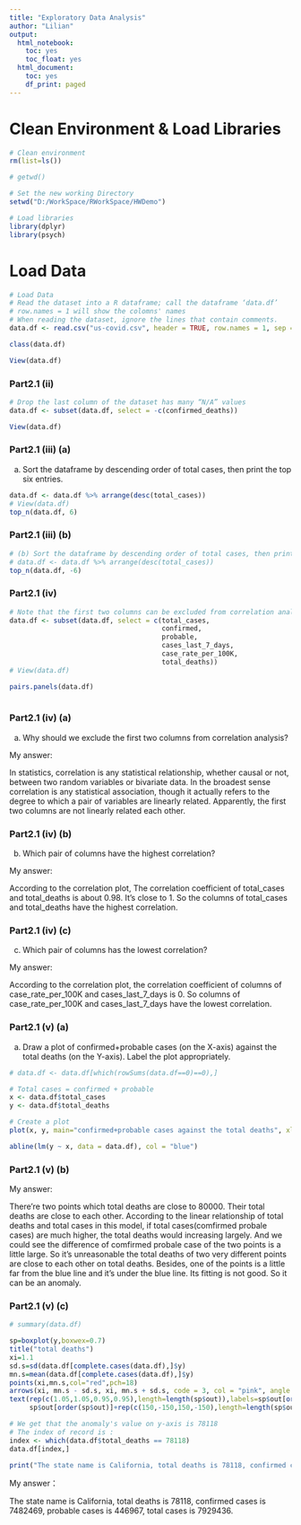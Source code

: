 ```yaml
---
title: "Exploratory Data Analysis"
author: "Lilian"
output:
  html_notebook:
    toc: yes
    toc_float: yes
  html_document:
    toc: yes
    df_print: paged
---
```



# Clean Environment & Load Libraries

```r
# Clean environment
rm(list=ls())

# getwd()

# Set the new working Directory
setwd("D:/WorkSpace/RWorkSpace/HWDemo")

# Load libraries
library(dplyr)
library(psych)

```

# Load Data
```r
# Load Data
# Read the dataset into a R dataframe; call the dataframe ‘data.df’
# row.names = 1 will show the colomns' names
# When reading the dataset, ignore the lines that contain comments. 
data.df <- read.csv("us-covid.csv", header = TRUE, row.names = 1, sep = ",", comment.char = "#")

class(data.df)

View(data.df)
```

### Part2.1 (ii) 

```r
# Drop the last column of the dataset has many “N/A” values
data.df <- subset(data.df, select = -c(confirmed_deaths))

View(data.df)

```

### Part2.1 (iii) (a)

(a) Sort the dataframe by descending order of total cases, then print the top six entries.
```r
data.df <- data.df %>% arrange(desc(total_cases))
# View(data.df)
top_n(data.df, 6)

```

### Part2.1 (iii) (b)
```r
# (b) Sort the dataframe by descending order of total cases, then print the bottom six entries
# data.df <- data.df %>% arrange(desc(total_cases))
top_n(data.df, -6)
```

### Part2.1 (iv) 
```r
# Note that the first two columns can be excluded from correlation analysis
data.df <- subset(data.df, select = c(total_cases, 
                                      confirmed, 
                                      probable, 
                                      cases_last_7_days, 
                                      case_rate_per_100K, 
                                      total_deaths))
# View(data.df)

pairs.panels(data.df)
             
```

### Part2.1 (iv) (a)

(a) Why should we exclude the first two columns from correlation analysis?

My answer: 

In statistics, correlation is any statistical relationship, whether causal or not, between two random variables or bivariate data. In the broadest sense correlation is any statistical association, though it actually refers to the degree to which a pair of variables are linearly related. Apparently, the first two columns are not linearly related each other. 

### Part2.1 (iv) (b)

(b) Which pair of columns have the highest correlation? 

My answer:

According to the correlation plot, The correlation coefficient of total_cases and total_deaths is about 0.98. It's close to 1. So the columns of total_cases and total_deaths have the highest correlation. 

### Part2.1 (iv) (c)
(c) Which pair of columns has the lowest correlation?

My answer:
 
According to the correlation plot, the correlation coefficient of columns of case_rate_per_100K and cases_last_7_days is 0. So columns of case_rate_per_100K and cases_last_7_days have the lowest correlation.



### Part2.1 (v) (a)

(a) Draw a plot of confirmed+probable cases (on the X-axis) against the total deaths (on the Y-axis). Label the plot appropriately.

```r
# data.df <- data.df[which(rowSums(data.df==0)==0),]

# Total cases = confirmed + probable
x <- data.df$total_cases
y <- data.df$total_deaths

# Create a plot
plot(x, y, main="confirmed+probable cases against the total deaths", xlab="Confirmed Probable Cases", ylab="Total Deaths", pch=19)

abline(lm(y ~ x, data = data.df), col = "blue")
```

### Part2.1 (v) (b)

My answer:

There're two points which total deaths are close to 80000. Their total deaths are close to each other. According to the linear relationship of total deaths and total cases in this model, if total cases(comfirmed probale cases) are much higher, the total deaths would increasing largely. And we could see the difference of comfirmed probale case of the two points is a little large. So it's unreasonable the total deaths of two very different points are close to each other on total deaths. Besides, one of the points is a little far from the blue line and it's under the blue line. Its fitting is not good. So it can be an anomaly.

### Part2.1 (v) (c)

```r
# summary(data.df)

sp=boxplot(y,boxwex=0.7)
title("total deaths")
xi=1.1
sd.s=sd(data.df[complete.cases(data.df),]$y)
mn.s=mean(data.df[complete.cases(data.df),]$y)
points(xi,mn.s,col="red",pch=18)
arrows(xi, mn.s - sd.s, xi, mn.s + sd.s, code = 3, col = "pink", angle = 75, length = .1)
text(rep(c(1.05,1.05,0.95,0.95),length=length(sp$out)),labels=sp$out[order(sp$out)],
     sp$out[order(sp$out)]+rep(c(150,-150,150,-150),length=length(sp$out)),col="red")
```

```r
# We get that the anomaly's value on y-axis is 78118
# The index of record is :
index <- which(data.df$total_deaths == 78118)
data.df[index,]

print("The state name is California, total deaths is 78118, confirmed cases is 7482469, probable cases is 446967, total cases is 7929436. ")
```
My answer：

The state name is California, total deaths is 78118, confirmed cases is 7482469, probable cases is 446967, total cases is 7929436.
